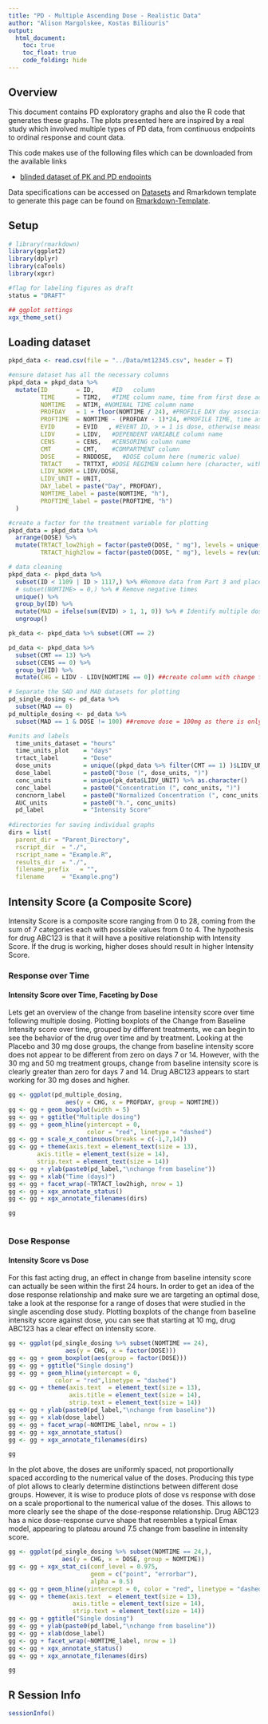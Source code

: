 ```yaml
---
title: "PD - Multiple Ascending Dose - Realistic Data"
author: "Alison Margolskee, Kostas Biliouris"
output:
  html_document:
    toc: true
    toc_float: true
    code_folding: hide
---
```


## Overview
<!--START_EXPLANATION-->
This document contains PD exploratory graphs and also the R code that generates these graphs. The plots presented here are inspired by a real study which involved multiple types of PD data, from continuous endpoints to ordinal response and count data. 

This code makes use of the following files which can be downloaded from the available links

* [blinded dataset of PK and PD endpoints](Data/mt12345.csv)

Data specifications can be accessed on [Datasets](Datasets.html) and Rmarkdown template to generate this page can be found on [Rmarkdown-Template](Rmarkdown/Multiple_Ascending_Dose_PD_real_example.Rmd).
<!--END_EXPLANATION-->

## Setup

```r
# library(rmarkdown)
library(ggplot2)
library(dplyr)
library(caTools)
library(xgxr)

#flag for labeling figures as draft
status = "DRAFT"

## ggplot settings
xgx_theme_set()

```

## Loading dataset

```r
pkpd_data <- read.csv(file = "../Data/mt12345.csv", header = T)

#ensure dataset has all the necessary columns
pkpd_data = pkpd_data %>%
  mutate(ID        = ID,     #ID   column
         TIME      = TIM2,   #TIME column name, time from first dose administration 
         NOMTIME   = NTIM, #NOMINAL TIME column name
         PROFDAY   = 1 + floor(NOMTIME / 24), #PROFILE DAY day associated with profile, e.g. day of dose administration
         PROFTIME  = NOMTIME - (PROFDAY - 1)*24, #PROFILE TIME, time associated with profile, e.g. hours post dose
         EVID      = EVID   , #EVENT ID, > = 1 is dose, otherwise measurement
         LIDV      = LIDV,   #DEPENDENT VARIABLE column name
         CENS      = CENS,   #CENSORING column name
         CMT       = CMT,    #COMPARTMENT column
         DOSE      = RNDDOSE,   #DOSE column here (numeric value)
         TRTACT    = TRTTXT, #DOSE REGIMEN column here (character, with units), 
         LIDV_NORM = LIDV/DOSE, 
         LIDV_UNIT = UNIT, 
         DAY_label = paste("Day", PROFDAY),
         NOMTIME_label = paste(NOMTIME, "h"),
         PROFTIME_label = paste(PROFTIME, "h")
  )

#create a factor for the treatment variable for plotting
pkpd_data = pkpd_data %>%
  arrange(DOSE) %>%
  mutate(TRTACT_low2high = factor(paste0(DOSE, " mg"), levels = unique(paste0(DOSE, " mg"))), 
         TRTACT_high2low = factor(paste0(DOSE, " mg"), levels = rev(unique(paste0(DOSE, " mg")))))

# data cleaning
pkpd_data <- pkpd_data %>% 
  subset(ID < 1109 | ID > 1117,) %>% #Remove data from Part 3 and placebo
  # subset(NOMTIME> = 0,) %>% # Remove negative times
  unique() %>%
  group_by(ID) %>%
  mutate(MAD = ifelse(sum(EVID) > 1, 1, 0)) %>% # Identify multiple dose subjects
  ungroup()

pk_data <- pkpd_data %>% subset(CMT == 2)

pd_data <- pkpd_data %>% 
  subset(CMT == 13) %>% 
  subset(CENS == 0) %>%
  group_by(ID) %>%
  mutate(CHG = LIDV - LIDV[NOMTIME == 0]) ##create column with change from baseline

# Separate the SAD and MAD datasets for plotting
pd_single_dosing <- pd_data %>% 
  subset(MAD == 0)
pd_multiple_dosing <- pd_data %>% 
  subset(MAD == 1 & DOSE != 100) ##remove dose = 100mg as there is only zero time for that.

#units and labels
  time_units_dataset = "hours"
  time_units_plot    = "days"
  trtact_label       = "Dose"
  dose_units         = unique((pkpd_data %>% filter(CMT == 1) )$LIDV_UNIT) %>% as.character()
  dose_label         = paste0("Dose (", dose_units, ")")
  conc_units         = unique(pk_data$LIDV_UNIT) %>% as.character()
  conc_label         = paste0("Concentration (", conc_units, ")")
  concnorm_label     = paste0("Normalized Concentration (", conc_units, ")/", dose_units)
  AUC_units          = paste0("h.", conc_units)
  pd_label           = "Intensity Score"
                              
#directories for saving individual graphs
dirs = list(
  parent_dir = "Parent_Directory", 
  rscript_dir  = "./", 
  rscript_name = "Example.R", 
  results_dir  = "./", 
  filename_prefix   = "", 
  filename     = "Example.png")


```

## Intensity Score (a Composite Score)
<!--START_EXPLANATION-->
Intensity Score is a composite score ranging from 0 to 28, coming from the sum of 7 categories each with possible values from 0 to 4. The hypothesis for drug ABC123 is that it will have a positive relationship with Intensity Score. If the drug is working, higher doses should result in higher Intensity Score. 
<!--END_EXPLANATION-->

### Response over Time

#### Intensity Score over Time, Faceting by Dose
<!--START_EXPLANATION-->
Lets get an overview of the change from baseline intensity score over time following multiple dosing. Plotting boxplots of the Change from Baseline Intensity score over time, grouped by different treatments, we can begin to see the behavior of the drug over time and by treatment. Looking at the Placebo and 30 mg dose groups, the change from baseline intensity score does not appear to be different from zero on days 7 or 14. However, with the 30 mg and 50 mg treatment groups, change from baseline intensity score is clearly greater than zero for days 7 and 14. Drug ABC123 appears to start working for 30 mg doses and higher.
<!--END_EXPLANATION-->

```r
 
gg <- ggplot(pd_multiple_dosing, 
                aes(y = CHG, x = PROFDAY, group = NOMTIME)) 
gg <- gg + geom_boxplot(width = 5)  
gg <- gg + ggtitle("Multiple dosing")  
gg <- gg + geom_hline(yintercept = 0,
                      color = "red", linetype = "dashed")  
gg <- gg + scale_x_continuous(breaks = c(-1,7,14))  
gg <- gg + theme(axis.text = element_text(size = 13), 
        axis.title = element_text(size = 14), 
        strip.text = element_text(size = 14)) 
gg <- gg + ylab(paste0(pd_label,"\nchange from baseline"))
gg <- gg + xlab("Time (days)")
gg <- gg + facet_wrap(~TRTACT_low2high, nrow = 1)
gg <- gg + xgx_annotate_status()
gg <- gg + xgx_annotate_filenames(dirs)

gg
 

```

### Dose Response

#### Intensity Score vs Dose
<!--START_EXPLANATION-->
For this fast acting drug, an effect in change from baseline intensity score can actually be seen within the first 24 hours. In order to get an idea of the dose response relationship and make sure we are targeting an optimal dose, take a look at the response for a range of doses that were studied in the single ascending dose study. Plotting boxplots of the change from baseline intensity score against dose, you can see that starting at 10 mg, drug ABC123 has a clear effect on intensity score. 
<!--END_EXPLANATION-->

```r
 
gg <- ggplot(pd_single_dosing %>% subset(NOMTIME == 24), 
                aes(y = CHG, x = factor(DOSE)))  
gg <- gg + geom_boxplot(aes(group = factor(DOSE)))  
gg <- gg + ggtitle("Single dosing")   
gg <- gg + geom_hline(yintercept = 0,
             color = "red",linetype = "dashed")   
gg <- gg + theme(axis.text  = element_text(size = 13),
                 axis.title = element_text(size = 14),
                 strip.text = element_text(size = 14))
gg <- gg + ylab(paste0(pd_label,"\nchange from baseline"))
gg <- gg + xlab(dose_label)   
gg <- gg + facet_wrap(~NOMTIME_label, nrow = 1)
gg <- gg + xgx_annotate_status()
gg <- gg + xgx_annotate_filenames(dirs)

gg

```

<!--START_EXPLANATION-->
In the plot above, the doses are uniformly spaced, not proportionally spaced according to the numerical value of the doses. Producing this type of plot allows to clearly determine distinctions between different dose groups. However, it is wise to produce plots of dose vs response with dose on a scale proportional to the numerical value of the doses. This allows to more clearly see the shape of the dose-response relationship. Drug ABC123 has a nice dose-response curve shape that resembles a typical Emax model, appearing to plateau around 7.5 change from baseline in intensity score.
<!--END_EXPLANATION-->

```r

gg <- ggplot(pd_single_dosing %>% subset(NOMTIME == 24,), 
               aes(y = CHG, x = DOSE, group = NOMTIME))   
gg <- gg + xgx_stat_ci(conf_level = 0.975, 
                       geom = c("point", "errorbar"), 
                       alpha = 0.5)   
gg <- gg + geom_hline(yintercept = 0, color = "red", linetype = "dashed")  
gg <- gg + theme(axis.text  = element_text(size = 13),
                  axis.title = element_text(size = 14),
                  strip.text = element_text(size = 14))  
gg <- gg + ggtitle("Single dosing")   
gg <- gg + ylab(paste0(pd_label,"\nchange from baseline"))
gg <- gg + xlab(dose_label)
gg <- gg + facet_wrap(~NOMTIME_label, nrow = 1)
gg <- gg + xgx_annotate_status()
gg <- gg + xgx_annotate_filenames(dirs)

gg 
```

## R Session Info

```r
sessionInfo()
```
